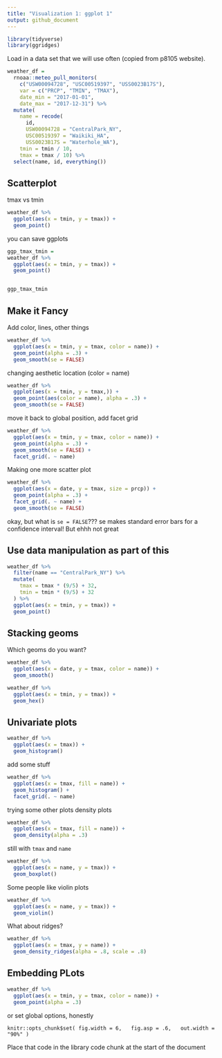 ```yaml
---
title: "Visualization 1: ggplot 1"
output: github_document
---
```


```r
library(tidyverse)
library(ggridges)
```

Load in a data set that we will use often (copied from p8105 website).

```r
weather_df = 
  rnoaa::meteo_pull_monitors(
    c("USW00094728", "USC00519397", "USS0023B17S"),
    var = c("PRCP", "TMIN", "TMAX"), 
    date_min = "2017-01-01",
    date_max = "2017-12-31") %>%
  mutate(
    name = recode(
      id, 
      USW00094728 = "CentralPark_NY", 
      USC00519397 = "Waikiki_HA",
      USS0023B17S = "Waterhole_WA"),
    tmin = tmin / 10,
    tmax = tmax / 10) %>%
  select(name, id, everything())
```

## Scatterplot

tmax vs tmin

```r
weather_df %>% 
  ggplot(aes(x = tmin, y = tmax)) +
  geom_point()
```


you can save ggplots

```r
ggp_tmax_tmin = 
weather_df %>% 
  ggplot(aes(x = tmin, y = tmax)) +
  geom_point()


ggp_tmax_tmin
```

## Make it **Fancy**

Add color, lines, other things

```r
weather_df %>% 
  ggplot(aes(x = tmin, y = tmax, color = name)) +
  geom_point(alpha = .3) + 
  geom_smooth(se = FALSE)
```

changing aesthetic location (color = name)

```r
weather_df %>% 
  ggplot(aes(x = tmin, y = tmax,)) +
  geom_point(aes(color = name), alpha = .3) + 
  geom_smooth(se = FALSE)
```

move it back to global position, add facet grid

```r
weather_df %>% 
  ggplot(aes(x = tmin, y = tmax, color = name)) +
  geom_point(alpha = .3) + 
  geom_smooth(se = FALSE) +
  facet_grid(. ~ name)
```

Making one more scatter plot

```r
weather_df %>% 
  ggplot(aes(x = date, y = tmax, size = prcp)) +
  geom_point(alpha = .3) +
  facet_grid(. ~ name) +
  geom_smooth(se = FALSE)
```

okay, but what is `se = FALSE`???
se makes standard error bars for a confidence interval! But ehhh not great


## Use data manipulation as part of this

```r
weather_df %>% 
  filter(name == "CentralPark_NY") %>% 
  mutate(
    tmax = tmax * (9/5) + 32,
    tmin = tmin * (9/5) + 32
  ) %>% 
  ggplot(aes(x = tmin, y = tmax)) + 
  geom_point()
```


## Stacking geoms

Which geoms do you want?

```r
weather_df %>% 
  ggplot(aes(x = date, y = tmax, color = name)) +
  geom_smooth()
```

```r
weather_df %>% 
  ggplot(aes(x = tmin, y = tmax)) +
  geom_hex()
```


## Univariate plots

```r
weather_df %>% 
  ggplot(aes(x = tmax)) +
  geom_histogram()
```

add some stuff

```r
weather_df %>% 
  ggplot(aes(x = tmax, fill = name)) +
  geom_histogram() +
  facet_grid(. ~ name)
```

trying some other plots
density plots

```r
weather_df %>% 
  ggplot(aes(x = tmax, fill = name)) +
  geom_density(alpha = .3)
```

still with `tmax` and `name`

```r
weather_df %>% 
  ggplot(aes(x = name, y = tmax)) +
  geom_boxplot()
```

Some people like violin plots

```r
weather_df %>% 
  ggplot(aes(x = name, y = tmax)) +
  geom_violin()
```

What about ridges?

```r
weather_df %>% 
  ggplot(aes(x = tmax, y = name)) +
  geom_density_ridges(alpha = .8, scale = .8)
```

## Embedding PLots

```r
weather_df %>% 
  ggplot(aes(x = tmin, y = tmax, color = name)) +
  geom_point(alpha = .3)
```

or set global options, honestly

`knitr::opts_chunk$set(
fig.width = 6,
  fig.asp = .6,
  out.width = "90%"
)`

Place that code in the library code chunk at the start of the document